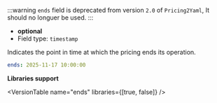 

:::warning
`ends` field is deprecated from version `2.0` of `Pricing2Yaml`, It should no longuer be used.
:::

- **optional**
- Field type: `timestamp`

Indicates the point in time at which the pricing ends its operation.

```yaml
ends: 2025-11-17 10:00:00
```

**Libraries support**

<VersionTable name="ends" libraries={[true, false]} />
